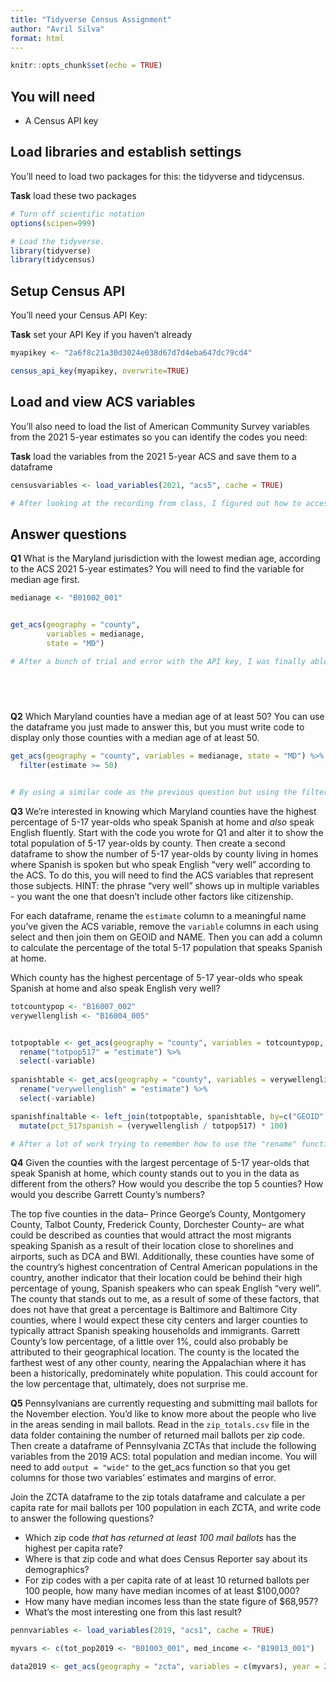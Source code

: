 ```yaml
---
title: "Tidyverse Census Assignment"
author: "Avril Silva"
format: html
---
```


```r
knitr::opts_chunk$set(echo = TRUE)
```

## You will need

-   A Census API key

## Load libraries and establish settings

You'll need to load two packages for this: the tidyverse and tidycensus.

**Task** load these two packages

```r
# Turn off scientific notation
options(scipen=999)

# Load the tidyverse.
library(tidyverse)
library(tidycensus)
```

## Setup Census API

You'll need your Census API Key:

**Task** set your API Key if you haven't already

```r

myapikey <- "2a6f8c21a30d3024e038d67d7d4eba647dc79cd4"

census_api_key(myapikey, overwrite=TRUE)
```

## Load and view ACS variables

You'll also need to load the list of American Community Survey variables from the 2021 5-year estimates so you can identify the codes you need:

**Task** load the variables from the 2021 5-year ACS and save them to a dataframe

```r

censusvariables <- load_variables(2021, "acs5", cache = TRUE)

# After looking at the recording from class, I figured out how to access the data from the tidycensus library and make a table by loading the variables from the 2021 data from a 5 year range. By looking at your code, I was able to replicate it to obtain the 2021 variables. 

```

## Answer questions

**Q1** What is the Maryland jurisdiction with the lowest median age, according to the ACS 2021 5-year estimates? You will need to find the variable for median age first. 

```r
medianage <- "B01002_001"


get_acs(geography = "county", 
        variables = medianage,
        state = "MD")

# After a bunch of trial and error with the API key, I was finally able to use a similar command used in class to get the median age variable and set its code to a newly named, "medianage" variable and sort it by counties in Maryland. As a result, you can find that the county, or jurisdiction, with the lowest median age in Maryland is Baltimore City, Maryland. 
        
        




```


**Q2** Which Maryland counties have a median age of at least 50? You can use the dataframe you just made to answer this, but you must write code to display only those counties with a median age of at least 50. 

```r
get_acs(geography = "county", variables = medianage, state = "MD") %>% 
  filter(estimate >= 50)


# By using a similar code as the previous question but using the filtering command, you can determine that Talbot County, Maryland and Worcester County, Maryland are the two counties that have a median age of at least 50 in Maryland. 


```


**Q3** We're interested in knowing which Maryland counties have the highest percentage of 5-17 year-olds who speak Spanish at home and *also* speak English fluently. Start with the code you wrote for Q1 and alter it to show the total population of 5-17 year-olds by county. Then create a second dataframe to show the number of 5-17 year-olds by county living in homes where Spanish is spoken but who speak English "very well" according to the ACS. To do this, you will need to find the ACS variables that represent those subjects. HINT: the phrase "very well" shows up in multiple variables - you want the one that doesn't include other factors like citizenship.

For each dataframe, rename the `estimate` column to a meaningful name you've given the ACS variable, remove the `variable` columns in each using select and then join them on GEOID and NAME. Then you can add a column to calculate the percentage of the total 5-17 population that speaks Spanish at home.

Which county has the highest percentage of 5-17 year-olds who speak Spanish at home and also speak English very well?

```r

totcountypop <- "B16007_002"
verywellenglish <- "B16004_005"


totpoptable <- get_acs(geography = "county", variables = totcountypop, state = "MD") %>%
  rename("totpop517" = "estimate") %>% 
  select(-variable)
  
spanishtable <- get_acs(geography = "county", variables = verywellenglish, state = "MD") %>%
  rename("verywellenglish" = "estimate") %>% 
  select(-variable)

spanishfinaltable <- left_join(totpoptable, spanishtable, by=c("GEOID" = "GEOID", "NAME" = "NAME")) %>%
  mutate(pct_517spanish = (verywellenglish / totpop517) * 100)

# After a lot of work trying to remember how to use the "rename" function, finding the right variables, and carefully joining the two tables, I was able to create two data frames and join them to create one comprehensive table in the end that tells us that the county with the highest percentage of 5-17 year-olds that speak Spanish and can also speak English "very well" is Prince George's County, Maryland with almost 19.5%. 


```


**Q4** Given the counties with the largest percentage of 5-17 year-olds that speak Spanish at home, which county stands out to you in the data as different from the others? How would you describe the top 5 counties? How would you describe Garrett County's numbers?

The top five counties in the data-- Prince George's County, Montgomery County, Talbot County, Frederick County, Dorchester County-- are what could be described as counties that would attract the most migrants speaking Spanish as a result of their location close to shorelines and airports, such as DCA and BWI. Additionally, these counties have some of the country's highest concentration of Central American populations in the country, another indicator that their location could be behind their high percentage of young, Spanish speakers who can speak English "very well". The county that stands out to me, as a result of some of these factors, that does not have that great a percentage is Baltimore and Baltimore City counties, where I would expect these city centers and larger counties to typically attract Spanish speaking households and immigrants. Garrett County's low percentage, of a little over 1%, could also  probably be attributed to their geographical location. The county is the located the farthest west of any other county, nearing the Appalachian where it has been a historically, predominately white population. This could account for the low percentage that, ultimately, does not surprise me. 


**Q5** Pennsylvanians are currently requesting and submitting mail ballots for the November election. You'd like to know more about the people who live in the areas sending in mail ballots. Read in the `zip_totals.csv` file in the data folder containing the number of returned mail ballots per zip code. Then create a dataframe of Pennsylvania ZCTAs that include the following variables from the 2019 ACS: total population and median income. You will need to add `output = "wide"` to the get_acs function so that you get columns for those two variables' estimates and margins of error.

Join the ZCTA dataframe to the zip totals dataframe and calculate a per capita rate for mail ballots per 100 population in each ZCTA, and write code to answer the following questions?

-   Which zip code *that has returned at least 100 mail ballots* has the highest per capita rate?
-   Where is that zip code and what does Census Reporter say about its demographics?
-   For zip codes with a per capita rate of at least 10 returned ballots per 100 people, how many have median incomes of at least \$100,000?
-   How many have median incomes less than the state figure of \$68,957?
-   What's the most interesting one from this last result?

```r
pennvariables <- load_variables(2019, "acs1", cache = TRUE)

myvars <- c(tot_pop2019 <- "B01003_001", med_income <- "B19013_001")

data2019 <- get_acs(geography = "zcta", variables = c(myvars), year = 2019, state = "PA", zcta = NULL, survey = "acs1", output = "wide", )









```


```r








```
